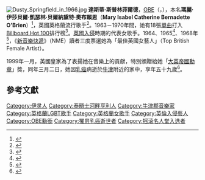 [[File:Dusty_Springfield_in_1966.jpg|thumb]]
'''達斯蒂·斯普林菲爾德'''，[[OBE|OBE]]（{{lang-en|'''Dusty Springfield'''}}，{{bd|1939年|4月16日|1999年|3月2日|catIdx=Springfield, Dusty}}），本名'''瑪麗·伊莎貝爾·凱瑟林·貝爾納黛特·奧布賴恩'''（'''Mary Isabel Catherine Bernadette O'Brien'''）<ref name=britannica>{{cite web|url=http://www.britannica.com/eb/article-9118215/Dusty-Springfield|title=Dusty Springfield|publisher=大英百科全書線上版}}</ref>，英國英格蘭流行歌手<ref name=observer>{{cite web|url=http://observer.guardian.co.uk/omm/story/0,,1062873,00.html|title=Flashback: Dusty Springfield|publisher=Observer Music Monthly}}</ref>。1963－1970年間，她有18張[[單曲|單曲]]打入[[Billboard_Hot_100|Billboard Hot 100]]排行榜<ref name=allmusic>{{cite web|url=http://www.allmusic.com/artist/dusty-springfield-p5503|title=Dusty Springfield|publisher=Allmusic}}</ref>。[[英國入侵|英國入侵]]時期的代表女歌手。1964、1965<ref name=musicianguide>{{cite web|url=http://www.musicianguide.com/biographies/1608000465/Dusty-Springfield.html|title=Dusty Springfield Biography. musicianguide.com site}}</ref>、1968年<ref name=nme68>{{cite web|url=http://www.nme.com/awardshistory/1968|title=The History of The NME Awards.1968. nme.com site}}</ref>，《[[新音樂快遞|新音樂快遞]]》（NME）讀者三度票選她為「最佳英國女藝人」（Top British Female Artist）。

1999年一月，英國皇家為了表揚她在音樂上的貢獻，特別頒贈給她「[[大英帝國勳章|大英帝國勳章]]」獎，同年三月二日，她因[[乳癌|乳癌]]病逝於[[牛津|牛津]]附近的家中，享年五十九歲<ref name=britannica>{{cite web|url=http://www.britannica.com/eb/article-9118215/Dusty-Springfield|title=Dusty Springfield|publisher=大英百科全書線上版}}</ref>。

== 參考文獻 ==
{{reflist}}

{{摇滚名人堂1999届入选者}}

{{Authority control}}
{{英國人物小作品}}

{{DEFAULTSORT:Springfield, Dusty}}
[[Category:伊灵人|Category:伊灵人]]
[[Category:泰晤士河畔亨利人|Category:泰晤士河畔亨利人]]
[[Category:牛津郡音樂家|Category:牛津郡音樂家]]
[[Category:英格蘭LGBT歌手|Category:英格蘭LGBT歌手]]
[[Category:英格蘭女歌手|Category:英格蘭女歌手]]
[[Category:英倫入侵藝人|Category:英倫入侵藝人]]
[[Category:OBE勳銜|Category:OBE勳銜]]
[[Category:罹患乳癌逝世者|Category:罹患乳癌逝世者]]
[[Category:摇滚名人堂入选者|Category:摇滚名人堂入选者]]